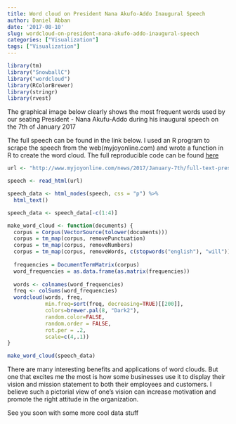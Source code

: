 ```yaml
---
title: Word cloud on President Nana Akufo-Addo Inaugural Speech
author: Daniel Abban
date: '2017-08-10'
slug: wordcloud-on-president-nana-akufo-addo-inaugural-speech
categories: ["Visualization"]
tags: ["Visualization"]
---
```


```r

library(tm)
library("SnowballC")
library("wordcloud")
library(RColorBrewer)
library(stringr)
library(rvest)

```
The graphical image below clearly shows the most frequent words used by our seating President - Nana Akufu-Addo during  his inaugural speech on the 7th of January 2017

The full speech can be found in the link below. I used an R program to scrape the speech from the web(myjoyonline.com) and wrote a function in R to create the word cloud. The full reproducible code can be found [here](https://github.com/danielabban/word-cloud)
```r
url <- "http://www.myjoyonline.com/news/2017/January-7th/full-text-president-akufo-addos-inaugural-speech.php"
```

```r
speech <- read_html(url)

speech_data <- html_nodes(speech, css = "p") %>%
  html_text()

speech_data <- speech_data[-c(1:4)]

make_word_cloud <- function(documents) {
  corpus = Corpus(VectorSource(tolower(documents)))
  corpus = tm_map(corpus, removePunctuation)
  corpus = tm_map(corpus, removeNumbers)
  corpus = tm_map(corpus, removeWords, c(stopwords("english"), "will"))
  
  frequencies = DocumentTermMatrix(corpus)
  word_frequencies = as.data.frame(as.matrix(frequencies))
  
  words <- colnames(word_frequencies)
  freq <- colSums(word_frequencies)
  wordcloud(words, freq,
            min.freq=sort(freq, decreasing=TRUE)[[200]],
            colors=brewer.pal(8, "Dark2"),
            random.color=FALSE,
            random.order = FALSE,
            rot.per = .2,
            scale=c(4,.1))  
}

make_word_cloud(speech_data)
```

There are many interesting benefits and applications of word clouds. But one that excites me the most is how some businesses use it to display their vision and mission statement to both their employees and customers. I believe such a pictorial view of one's vision can increase motivation and promote the right attitude in the organization.

See you soon with some more cool data stuff

